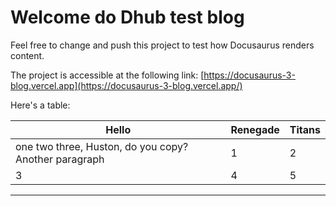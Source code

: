 # Welcome do Dhub test blog

Feel free to change and push this project to test how Docusaurus renders content.

The project is accessible at the following link: [https://docusaurus-3-blog.vercel.app](https://docusaurus-3-blog.vercel.app/)

Here's a table:

| Hello                                                 | Renegade | Titans |
| ----------------------------------------------------- | -------- | ------ |
| one two three, Huston, do you copy? Another paragraph | 1        | 2      |
| 3                                                     | 4        | 5      |

---
